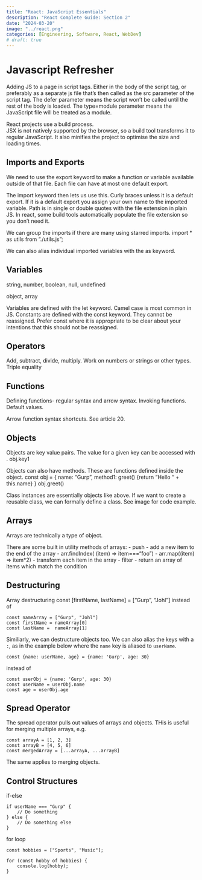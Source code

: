 ```yaml
---
title: "React: JavaScript Essentials"
description: "React Complete Guide: Section 2"
date: "2024-03-20"
image: "../react.png"
categories: [Engineering, Software, React, WebDev]
# draft: true
---
```


# Javascript Refresher

Adding JS to a page in script tags. 
Either in the body of the script tag, or preferably as a separate js file that’s then called as the src parameter of the script tag. 
The defer parameter means the script won’t be called until the rest of the body is loaded. 
The type=module parameter means the JavaScript file will be treated as a module. 


React projects use a build process.  
JSX is not natively supported by the browser, so a build tool transforms it to regular JavaScript. It also minifies the project to optimise the size and loading times. 


## Imports and Exports
We need to use the export keyword to make a function or variable available outside of that file. Each file can have at most one default export. 

The import keyword then lets us use this. 
Curly braces unless it is a default export. If it is a default export you assign your own name to the imported variable. 
Path is in single or double quotes with the file extension in plain JS. In react, some build tools automatically populate the file extension so you don’t need it. 

We can group the imports if there are many using starred imports. 
import * as utils from “./utils.js”;

We can also alias individual imported variables with the as keyword. 


## Variables
string, number, boolean, null, undefined

object, array

Variables are defined with the let keyword. Camel case is most common in JS. 
Constants are defined with the const keyword. They cannot be reassigned. Prefer const where it is appropriate to be clear about your intentions that this should not be reassigned. 

## Operators
Add, subtract, divide, multiply. 
Work on numbers or strings or other types. 
Triple equality 


## Functions
Defining functions- regular syntax and arrow syntax. 
Invoking functions. 
Default values. 

Arrow function syntax shortcuts. See article 20. 


## Objects
Objects are key value pairs. The value for a given key can be accessed with .
obj.key1

Objects can also have methods. These are functions defined inside the object. 
const obj = {
    name: “Gurp”,
    method1: greet() {return “Hello “ + this.name}
}
obj.greet()

Class instances are essentially objects like above. If we want to create a reusable class, we can formally define a class. See image for code example. 


## Arrays
Arrays are technically a type of object.

There are some built in utility methods of arrays:
- push - add a new item to the end of the array
- arr.findIndex( (item) => item===“foo”)
- arr.map((item) => item*2) - transform each item in the array
- filter - return an array of items which match the condition 


## Destructuring
Array destructuring
const [firstName, lastName] = ["Gurp", "Johl"]
instead of 
```
const nameArray = ["Gurp", "Johl"]
const firstName = nameArray[0]
const lastName =  nameArray[1]
```

Similiarly, we can destructure objects too. We can also alias the keys with a `:`, as in the example below where the `name` key is aliased to `userName`.
```
const {name: userName, age} = {name: 'Gurp', age: 30}
```
instead of
```
const userObj = {name: 'Gurp', age: 30}
const userName = userObj.name
const age = userObj.age
```


## Spread Operator

The spread operator pulls out values of arrays and objects. THis is useful for merging multiple arrays, e.g.

```
const arrayA = [1, 2, 3]
const arrayB = [4, 5, 6]
const mergedArray = [...arrayA, ...arrayB]
```

The same applies to merging objects.


## Control Structures
if-else
```
if userName === "Gurp" {
    // Do something
} else {
    // Do something else
}
```

for loop

```
const hobbies = ["Sports", "Music"];

for (const hobby of hobbies) {
    console.log(hobby);
}
```

